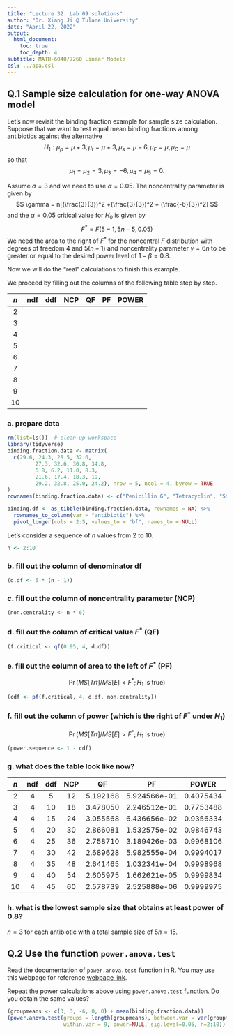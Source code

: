 ```yaml
---
title: "Lecture 32: Lab 09 solutions"
author: "Dr. Xiang Ji @ Tulane University"
date: "April 22, 2022"
output:
  html_document:
    toc: true
    toc_depth: 4  
subtitle: MATH-6040/7260 Linear Models
csl: ../apa.csl
---
```


## Q.1 Sample size calculation for one-way ANOVA model

Let's now revisit the binding fraction example for sample size calculation.
Suppose that we want to test equal mean binding fractions among antibiotics against the alternative
$$
H_1: \mu_p = \mu + 3, \mu_t = \mu+3, \mu_s = \mu - 6, \mu_E = \mu, \mu_C = \mu
$$
so that
$$
\mu_ 1 = \mu_2 = 3, \mu_3 = -6, \mu_4 = \mu_5 = 0.
$$

Assume $\sigma = 3$ and we need to use $\alpha = 0.05$.
The noncentrality parameter is given by
$$
\gamma = n[(\frac{3}{3})^2 +(\frac{3}{3})^2 + (\frac{-6}{3})^2]
$$
and the $\alpha = 0.05$ critical value for $H_0$ is given by
$$
F^* = F(5 - 1, 5n - 5, 0.05)
$$
We need the area to the right of $F^*$ for the noncentral $F$ distribution with degrees of freedom $4$ and $5(n - 1)$ and noncentrality parameter $\gamma = 6n$ to be greater or equal to the desired power level of $1 - \beta = 0.8$.

Now we will do the "real" calculations to finish this example.

We proceed by filling out the columns of the following table step by step.

| $n$ | ndf | ddf | NCP | QF | PF | POWER |
|:---:|:-----:|:-----:|:---:|:--:|:--:|:-----:|
|2 | | | | | | |
|3 | | | | | | |
|4 | | | | | | |
|5 | | | | | | |
|6 | | | | | | |
|7 | | | | | | |
|8 | | | | | | |
|9 | | | | | | |
|10 | | | | | | |

### a. prepare data

```r
rm(list=ls())  # clean up workspace
library(tidyverse)
binding.fraction.data <- matrix(
  c(29.6, 24.3, 28.5, 32.0,
		 27.3, 32.6, 30.8, 34.8,
		 5.8, 6.2, 11.0, 8.3,
		 21.6, 17.4, 18.3, 19,
		 29.2, 32.8, 25.0, 24.2), nrow = 5, ncol = 4, byrow = TRUE
)
rownames(binding.fraction.data) <- c("Penicillin G", "Tetracyclin", "Streptomycin", "Erythromycin", "Chloramphenicol")

binding.df <- as_tibble(binding.fraction.data, rownames = NA) %>%
  rownames_to_column(var = "antibiotic") %>%
  pivot_longer(cols = 2:5, values_to = "bf", names_to = NULL)
```

Let's consider a sequence of $n$ values from $2$ to $10$.

```r
n <- 2:10
```

### b. fill out the column of denominator df
```r
(d.df <- 5 * (n - 1))
```

### c. fill out the column of noncentrality parameter (NCP)

```r
(non.centrality <- n * 6)
```

### d. fill out the column of critical value $F^*$ (QF)

```r
(f.critical <- qf(0.95, 4, d.df))
```

### e. fill out the column of area to the **left** of $F^*$ (PF)

$$
 \Pr(MS[Trt]/MS[E] < F^*; H_1 \mbox{ is true})
$$

```r
(cdf <- pf(f.critical, 4, d.df, non.centrality))
```

### f. fill out the column of power (which is the **right** of $F^*$ under $H_1$)
$$
 \Pr(MS[Trt]/MS[E] > F^*; H_1 \mbox{ is true})
$$

```r
(power.sequence <- 1 - cdf)
```

### g. what does the table look like now?

| $n$ | ndf | ddf | NCP | QF | PF | POWER |
|:---:|:-----:|:-----:|:---:|:--:|:--:|:-----:|
|2 | 4 | 5 | 12 | 5.192168| 5.924566e-01| 0.4075434|
|3 | 4 | 10 |18 | 3.478050| 2.246512e-01| 0.7753488|
|4 | 4 | 15 | 24| 3.055568 |6.436656e-02 | 0.9356334|
|5 | 4 | 20 | 30| 2.866081| 1.532575e-02| 0.9846743|
|6 | 4 | 25 | 36| 2.758710| 3.189426e-03| 0.9968106|
|7 | 4 | 30 | 42| 2.689628| 5.982555e-04| 0.9994017|
|8 | 4 | 35 | 48| 2.641465| 1.032341e-04| 0.9998968|
|9 | 4 | 40 | 54| 2.605975| 1.662621e-05| 0.9999834|
|10| 4 | 45 | 60| 2.578739| 2.525888e-06| 0.9999975|


### h. what is the lowest sample size that obtains at least power of $0.8$?

$n = 3$ for each antibiotic with a total sample size of $5n = 15$.

## Q.2 Use the function `power.anova.test`

Read the documentation of `power.anova.test` function in R.
You may use this webpage for reference [webpage link](https://stats.idre.ucla.edu/r/dae/one-way-anova-power-analysis/).

Repeat the power calculations above using `power.anova.test` function.  Do you obtain the same values?

```r
(groupmeans <- c(3, 3, -6, 0, 0) + mean(binding.fraction.data))
(power.anova.test(groups = length(groupmeans), between.var = var(groupmeans), 
                  within.var = 9, power=NULL, sig.level=0.05, n=2:10))
```








